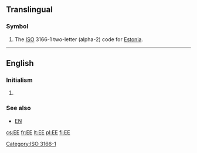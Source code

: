 {{also|ee|-ee|.ee|её}}
==Translingual==

===Symbol===
{{head|mul|symbol}}
# The [[ISO]] 3166-1 two-letter (alpha-2) code for [[Estonia]].

[[Category:ISO 3166-1]]

----

==English==

===Initialism===
{{en-proper noun}}

# {{context|academic|_|philosophy|lang=en}} {{w|Eudemian Ethics}}

===See also===
* [[EN]]

[[cs:EE]]
[[fr:EE]]
[[lt:EE]]
[[pl:EE]]
[[fi:EE]]